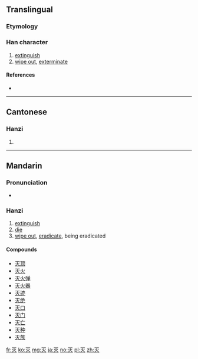 {{also|滅}}
==Translingual==

===Etymology===
{{Han simp|烕|f=戊|t=null}}

===Han character===
{{Han char|rn=86|rad=火|as=01|sn=5|four=|canj=MF,XMF}}

# [[extinguish]]
# [[wipe out]], [[exterminate]]

====References====
* {{Han ref|kx=0665.031|hdz=32188.010|uh=706D|ud=28781}}

----

==Cantonese==

===Hanzi===
{{yue-hanzi|jyut=mit6|y=mit6|tra=滅}}

# {{defn|lang=yue|sort=火01}}

----

==Mandarin==

===Pronunciation===
* {{audio|Zh-miè.ogg|Audio|lang=cmn}}

===Hanzi===
{{cmn-hanzi|tra=滅|pin=[[lìng]] ([[ling4]]), [[miè]] ([[mie4]])|wg=ling<sup>4</sup>, mieh<sup>4</sup>}}

# [[extinguish]]
# [[die]]
# [[wipe out]], [[eradicate]], being eradicated

====Compounds====
* [[灭顶]]
* [[灭火]]
* [[灭火弹]]
* [[灭火器]]
* [[灭迹]]
* [[灭绝]]
* [[灭口]]
* [[灭门]]
* [[灭亡]]
* [[灭种]]
* [[灭族]]

[[fr:灭]]
[[ko:灭]]
[[mg:灭]]
[[ja:灭]]
[[no:灭]]
[[pl:灭]]
[[zh:灭]]